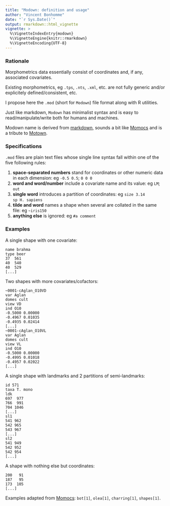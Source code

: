 ```yaml
---
title: "Modown: definition and usage"
author: "Vincent Bonhomme"
date: "`r Sys.Date()`"
output: rmarkdown::html_vignette
vignette: >
  %\VignetteIndexEntry{modown}
  %\VignetteEngine{knitr::rmarkdown}
  %\VignetteEncoding{UTF-8}
---
```

### Rationale
Morphometrics data essentially consist of coordinates and, if any, associated covariates.

Existing morphometrics, eg `.tps`, `.nts`, `.xml`, etc. are not fully generic and/or explicitely defined/consistent, etc.


I propose here the `.mod` (short for `Modown`) file format along with R utilities.

Just like markdown, `Modown` has minimalist syntax and is easy to read/manipulate/write both for humans and machines.

Modown name is derived from [markdown](https://daringfireball.net/projects/markdown/), sounds a bit like [Momocs](https://cran.r-project.org/web/packages/Momocs/index.html) and is a tribute to [Motown](https://en.wikipedia.org/wiki/Motown).

### Specifications
`.mod` files are plain text files whose single line syntax fall within one of the five following rules:

1. **space-separated numbers** stand for coordinates or other numeric data in each dimension: eg `-0.5 0.5`; `0 0 0`
2. **word and word/number** include a covariate name and its value: eg `LM`; `out`
3. **single word** introduces a partition of coordinates: eg `size 3.14` <br />`sp H. sapiens`
4. **tilde and word** names a shape when several are collated in the same file: eg `~iris150`
5. **anything else** is ignored: eg `#a comment`

### Examples

A single shape with one covariate:

```
name brahma
type beer
37  561
40  540
40  529
[...]
```
Two shapes with more covariates/cofactors:

```
~0001-cAglan_O10VD
var Aglan
domes cult
view VD
ind O10
-0.5000 0.00000
-0.4967 0.01035
-0.4935 0.02414
[...]
~0001-cAglan_O10VL 
var Aglan
domes cult
view VL
ind O10
-0.5000 0.00000
-0.4995 0.01018
-0.4957 0.02022
[...]
```

A single shape with landmarks and 2 partitions of semi-landmarks:

```
id 571
taxa T. mono
ldk
697  977
766  991
704 1046
[...]
sl1
541 962
542 965
543 967
[...]
sl2
541 949
542 952
542 954
[...]
```

A shape with nothing else but coordinates:

```
200   91
187   95
173  105
[...]
```
Examples adapted from [Momocs](https://github.com/vbonhomme/Momocs/): `bot[1]`, `olea[1]`, `charring[1]`, `shapes[1]`.
